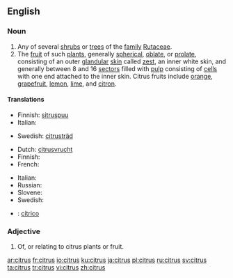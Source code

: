 {{also|Citrus}}
==English==
{{wikipedia}}

===Noun===
{{en-noun|es}}

# Any of several [[shrub]]s or [[tree]]s of the [[family]] [[Rutaceae]].
# The [[fruit]] of such [[plant]]s, generally [[spherical]], [[oblate]], or [[prolate]], consisting of an outer [[glandular]] [[skin]] called [[zest]], an inner white skin, and generally between 8 and 16 [[sector]]s filled with [[pulp]] consisting of [[cell]]s with one end attached to the inner skin. Citrus fruits include [[orange]], [[grapefruit]], [[lemon]], [[lime]], and [[citron]].

====Translations====
{{trans-top|shrub or tree}}
* Finnish: [[sitruspuu]]
* Italian: {{t+|it|agrume|m}}
{{trans-mid}}
* Swedish: [[citrusträd]] {{n}}
{{trans-bottom}}

{{trans-top|fruit}}
* Dutch: [[citrusvrucht]] {{f}}
* Finnish: {{t+|fi|sitrushedelmä}}
* French: {{t+|fr|agrume|m}}
{{trans-mid}}
* Italian: {{t+|it|agrume|m}}
* Russian: {{t|ru|цитрус|m|alt=ци́трус|tr=tsítrus|sc=Cyrl}}
* Slovene: {{t-|sl|agrumi|p}}
* Swedish: {{t-|sv|citrusfrukt|c}}
{{trans-bottom}}

{{checktrans}}
* {{ttbc|Spanish}}: [[cítrico]] {{m}}

===Adjective===
{{en-adj|-}}

# Of, or relating to citrus plants or fruit.

[[ar:citrus]]
[[fr:citrus]]
[[io:citrus]]
[[ku:citrus]]
[[ja:citrus]]
[[pl:citrus]]
[[ru:citrus]]
[[sv:citrus]]
[[ta:citrus]]
[[tr:citrus]]
[[vi:citrus]]
[[zh:citrus]]